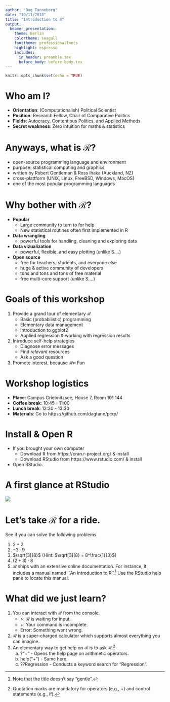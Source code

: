 ```yaml
---
author: "Dag Tanneberg"
date: "10/11/2018"
title: "Introduction to R"
output:
  beamer_presentation:
    theme: Berlin
    colortheme: seagull
    fonttheme: professionalfonts
    highlight: espresso
    includes:
      in_header: preamble.tex
      before_body: before-body.tex
---
```

```r
knitr::opts_chunk$set(echo = TRUE)
```

# Who am I?

- **Orientation**: (Computationalish) Political Scientist
- **Position**: Research Fellow, Chair of Comparative Politics
- **Fields**: Autocracy, Contentious Politics, and Applied Methods
- **Secret weakness**: Zero intuition for maths & statistics

\begin{block}{\textbf{Introductory Round}}
  So, who are you? Mind to fill us in on your secret weakness?
\end{block}

# Anyways, what is $\mathcal{R}$?

- open-source programming language and environment
- purpose: statistical computing and graphics
- written by Robert Gentleman & Ross Ihaka (Auckland, NZ)
- cross-plattform (UNIX, Linux, FreeBSD, Windows, MacOS)
- one of the most popular programming languages

# Why bother with $\mathcal{R}$?

- **Popular**
    - Large community to turn to for help
    - New statistical routines often first implemented in R
- **Data wrangling**
    - powerful tools for handling, cleaning and exploring data
- **Data vizualization**
    - powerful, flexible, and easy plotting (unlike S....)
- **Open source**
    - free for teachers, students, and everyone else
    - huge & active community of developers
    - tons and tons and tons of free material
    - free multi-core support (unlike S....)
    
# Goals of this workshop

1. Provide a grand tour of elementary $\mathcal{R}$
    - Basic (probabilistic) programming
    - Elementary data management
    - Introduction to ggplot2
    - Applied regression & working with regression results
2. Introduce self-help strategies
    - Diagnose error messages
    - Find *relevant* resources
    - Ask a good question
3. Promote interest, because  $\mathcal{R} \approx$ Fun

# Workshop logistics

- **Place**: Campus Griebnitzsee, House 7, Room ~~101~~ 144
- **Coffee break**: 10:45 - 11:00
- **Lunch break**: 12:30 - 13:30
- **Materials**: Go to https://github.com/dagtann/pcqr/

\begin{table}
\centering
\begin{tabular}{lccll}
\toprule
Day & Start & End & Official Topic & Secret Topic\\
\midrule
1 & 09:15 & 10:45 & Introduction & Test of patience\\
~ & 11:00 & 12:30 & Data management & Gambling\\
? & 13:30 & 15:00 & Basic programming & Pie \\
\midrule
2 & 09:15 & 10:45 & Graphics & Sth, sth, sth, dark side\\
~ & 11:00 & 12:30 & Linear regression & Stench of metal\\
~ & 13:30 & 15:00 & GLMs & Jon Snow \\
\bottomrule
\end{tabular}
\end{table}

# Install & Open R

- If you brought your own computer
    - Download R from https://cran.r-project.org/ & install
    - Download RStudio from https://www.rstudio.com/ & install
- Open RStudio.

# A first glance at RStudio

![](./fig/rstudio_startup.png)

# Let's take $\mathcal{R}$ for a ride.

See if you can solve the following problems.

1. $2 + 2$
2. $-3 \cdot 9$
3. $\sqrt[3]{8}$ (Hint: $\sqrt[3]{8} = 8^\frac{1}{3}$)
4. $(2 + 3) \cdot 8$ 
5. $\mathcal{R}$ ships with an extensive online
  documentation. For instance, it includes a manual named
  ``An Introduction to R''.[^1] Use the RStudio help pane
  to locate this manual.

[^1]: Note that the title doesn't say "gentle".
  
# What did we just learn?

1. You can interact with $\mathcal{R}$ from the console.
    - $>$: $\mathcal{R}$ is waiting for input.
    - $+$: Your command is incomplete.
    - Error: Something went wrong.
2. $\mathcal{R}$ is a super-charged calculator
  which supports almost everything you can imagine.
3. An elementary way to get help on $\mathcal{R}$ is to ask
  $\mathcal{R}$.[^2]
    a. ?"+" - Opens the help page on arithmetic operators.
    b. help("+") - Same here.
    c. ??Regression - Conducts a keyword search for "Regression".

[^2]: Quotation marks are mandatory for operators (e.g., +) and control statements (e.g., if).

